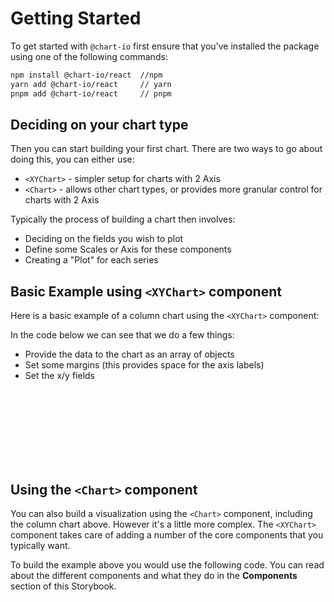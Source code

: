 
<Meta title="Getting Started" />

# Getting Started

To get started with `@chart-io` first ensure that you've installed the package using one of the following commands:

```bash
npm install @chart-io/react  //npm
yarn add @chart-io/react     // yarn
pnpm add @chart-io/react     // pnpm
```

## Deciding on your chart type

Then you can start building your first chart. There are two ways to go about doing this, you can either use:

-   `<XYChart>` - simpler setup for charts with 2 Axis
-   `<Chart>` - allows other chart types, or provides more granular control for charts with 2 Axis

Typically the process of building a chart then involves:

-   Deciding on the fields you wish to plot
-   Define some Scales or Axis for these components
-   Creating a "Plot" for each series

## Basic Example using `<XYChart>` component

Here is a basic example of a column chart using the `<XYChart>` component:

<Canvas of={ColumnStories.Basic} />

In the code below we can see that we do a few things:

-   Provide the data to the chart as an array of objects
-   Set some margins (this provides space for the axis labels)
-   Set the x/y fields

```javascript
const data = [{ itemType: "Baby Food", price: 255 }, { itemType: "Cereal", price: 205 }, ...]
const plotMargin = { left: 70, top: 40, right: 40, bottom: 40 };

<XYChart data={data} plotMargin={plotMargin} width={800} height={500}>
    <YAxis fields="price" />
    <XAxis fields="itemType" scaleType="band" />
    <Column x="itemType" y="price" />
</XYChart>
```

## Using the `<Chart>` component

You can also build a visualization using the `<Chart>` component, including the column chart above. However it's a little more complex. The `<XYChart>` component takes care of adding a number of the core components that you typically want.

To build the example above you would use the following code. You can read about the different components and what they do in the **Components** section of this Storybook.

```javascript
const data = [{ itemType: "Baby Food", price: 255 }, { itemType: "Cereal", price: 205 }, ...]

<Chart {...props}>
    <EventReceiver />
    <YAxis fields="price" />
    <XAxis fields="itemType" scaleType="band" />
    <Column x="itemType" y="price" />
    <Markers />
    <Droplines />
    <TooltipOverlay />
</Chart>
```

